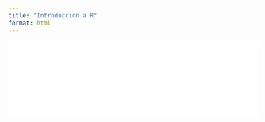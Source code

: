 ```yaml
---
title: "Introducción a R"
format: html
---
```


```{=html}
<iframe id="pdf-frame" src="IntroR.pdf" style="width:100%" frameborder="0"></iframe>

<script>
  function adjustPDFSize() {
    var iframe = document.getElementById('pdf-frame');
    var width = iframe.clientWidth;
    iframe.style.height = (width * (3/4))+ 45 + "px"; // Height = 3 X × Width
  }

  window.onload = adjustPDFSize;
  window.onresize = adjustPDFSize;
</script>
```